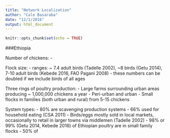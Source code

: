 ```yaml
---
title: "Network Localization"
author: "Cale Basaraba"
date: "12/1/2016"
output: html_document
---
```


```r
knitr::opts_chunk$set(echo = TRUE)
```

###Ethiopia

Number of chickens:
  - 

Flock size:
  - ranges: ~ 7.4 adult birds (Tadelle 2002), ~8 birds (Getu 2014), 7-10 adult birds (Kebede 2016, FAO Pagani 2008) 
  - these numbers can be doubled if we include birds of all ages
  
Three rings of poultry production:
  - Large farms surrounding urban areas producing ~ 1,000,000 chickens a year
  - Peri-urban and urban 
  - Small flocks in families (both urban and rural) from 5-15 chickens
  
System types:
  - 80% are scavenging production systems
  - 66% used for household eating (CSA 2011)
  - Birds/eggs mostly sold in local markets, occasionally to retail in larger towns via middlemen (Tadelle 2002)
  - 98% or 99% (Getu 2014, Kebede 2016) of Ethiopian poultry are in small family flocks
  - 50% of 